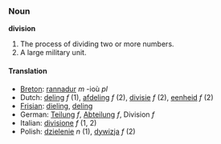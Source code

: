 ===Noun===
'''division'''

#The process of dividing two or more numbers.
#A large military unit.

====Translation====
*[[Breton]]: [[rannadur]] ''m'' -ioù ''pl''
*Dutch: [[deling]] ''f'' (1), [[afdeling]] ''f'' (2), [[divisie]] ''f''  (2), [[eenheid]] ''f'' (2)
*[[Frisian]]: [[dieling]], [[deling]]
*German: [[Teilung]] ''f'', [[Abteilung]] ''f'', Division ''f''
*Italian: [[divisione]] ''f'' (1, 2)
*Polish: [[dzielenie]] ''n'' (1), [[dywizja]] ''f'' (2)